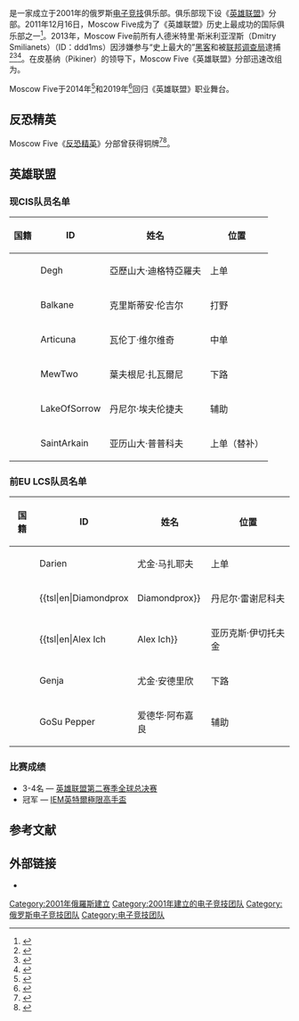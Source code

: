 {{NoteTA
|G1=Games
|G2=LOL
}}
{{Infobox sports team
| name         = Moscow Five
| short_name   = M5
| logo         = File:Moscow Five.png
| logo_size    =
| alt          =
| caption      =
| location     = {{RUS}}
| parent_group =
| founded      = {{start date|2001}}
| folded       =
| owner        = 德米特里·斯米利亚涅斯（ID：ddd1ms）
| coach        = 弗拉基米尔·鲍罗丁（ID：Halbua）
| partners     =
| division     = 《[[英雄联盟|英雄联盟]]》
| website      = {{Official URL}}
| footnotes    =
| fanclub      =
}}

{{vgname2|Moscow Five}}是一家成立于2001年的俄罗斯[[电子竞技|电子竞技]]俱乐部。俱乐部现下设《[[英雄联盟|英雄联盟]]》分部。2011年12月16日，Moscow Five成为了《英雄联盟》历史上最成功的国际俱乐部之一<ref>{{Cite web |url=http://www.ongamers.com/articles/moscow-five-return-to-league-of-legends/1100-2115/ |title=Moscow Five returns to ''League of Legends'' |access-date=2020-07-10 |archive-url=https://web.archive.org/web/20150924060519/http://www.ongamers.com/articles/moscow-five-return-to-league-of-legends/1100-2115/ |archive-date=2015-09-24 |dead-url=yes }}</ref>。2013年，Moscow Five前所有人德米特里·斯米利亚涅斯（Dmitry Smilianets）（ID：ddd1ms）因涉嫌参与“史上最大的”[[黑客_(计算机安全)|黑客]]和{{le|数据泄露计划|Data breach}}被[[联邦调查局|联邦调查局]]{{le|网络部门|FBI Cyber Division}}逮捕<ref>{{cite news |last1=Lingle |first1=Samuel |title=Former Moscow Five owner pleads guilty to role in one of the biggest-ever U.S. hacking cases |url=https://dotesports.com/league-of-legends/news/moscow-five-ddd1ms-guilty-2373 |accessdate=2019-08-01 |work=Dot Esports |date=2015-09-23 |archive-url=https://web.archive.org/web/20190801203700/https://dotesports.com/league-of-legends/news/moscow-five-ddd1ms-guilty-2373 |archive-date=2019-08-01 |dead-url=no }}</ref><ref>{{cite news |title=20 ans fermes pour le créateur de M5 ? |url=https://www.millenium.org/news/208871.html |accessdate=2019-08-01 |work=Millenium |date=2015-09-25 |language=fr}}</ref><ref>{{cite news |last1=Peel |first1=Jeremy |title=Former Moscow 5 owner charged in "largest hacking and data breach scheme ever prosecuted in the United States" |url=https://www.pcgamesn.com/leagueoflegends/former-moscow-5-owner-charged-largest-hacking-and-data-breach-scheme-ever-prosecuted-united-states |accessdate=2019-08-01 |work=PCGamesN |date=2013-07-26 |archive-url=https://web.archive.org/web/20190801203658/https://www.pcgamesn.com/leagueoflegends/former-moscow-5-owner-charged-largest-hacking-and-data-breach-scheme-ever-prosecuted-united-states |archive-date=2019-08-01 |dead-url=no }}</ref>。在皮基纳（Pikiner）的领导下，Moscow Five《英雄联盟》分部迅速改组为{{le|Gambit Gaming}}。

Moscow Five于2014年<ref>{{cite web |title=Moscow Five's roster announcement (2014) |url=http://vk.com/wall-847450_67722 |website=vk.com |publisher=Moscow Five |accessdate=2019-07-07}}</ref>和2019年<ref>{{cite news |title=Летний LCL Open Cup 2019 начинается! |url=http://ru.lolesports.com/articles/1215 |accessdate=2019-07-07 |work=LoL Esports Russia |date=2019-06-14 |language=ru |archive-url=https://web.archive.org/web/20190707051751/http://ru.lolesports.com/articles/1215 |archive-date=2019-07-07 |dead-url=no }}</ref>回归《英雄联盟》职业舞台。

==反恐精英==
Moscow Five《[[反恐精英|反恐精英]]》分部曾获得{{le|2011年世界电子竞技大赛|World Cyber Games 2011}}铜牌<ref>{{Cite web|url=http://cyberfight.ru/site/news/80620/|title=WCG Russia: Moscow Five одолели Virtus.pro, tao - взяли квоту на финал|date=2011-08-07|accessdate=2011-08-09|publisher=Cyberfight.ru|language=ru|archiveurl=https://web.archive.org/web/20130310135119/http://cyberfight.ru/site/news/80620/|archivedate=2013-03-10|dead-url=no}}</ref><ref>{{Cite web |url=http://www.hltv.org/news/7422-moscow-five-win-wcg-russia |title=WCG Russia 2011 |accessdate=2020-07-10 |archive-date=2016-10-09 |archive-url=https://web.archive.org/web/20161009195423/http://www.hltv.org/news/7422-moscow-five-win-wcg-russia |dead-url=no }}</ref>。

==英雄联盟==
===现CIS队员名单===
{| class="wikitable"
! 国籍
! ID
! 姓名
! 位置
|-
| {{flagicon|Ukraine}}
| Degh
| 亞歷山大·迪格特亞羅夫
| 上单
|-
| {{flagicon|Ukraine}}
| Balkane
| 克里斯蒂安·伦吉尔
| 打野
|-
| {{flagicon|Latvia}}
| Articuna
| 瓦伦丁·维尔维奇
| 中单
|-
| {{flagicon|Ukraine}}
| MewTwo
| 葉夫根尼·扎瓦爾尼
| 下路
|-
| {{flagicon|Russia}}
| LakeOfSorrow
| 丹尼尔·埃夫伦捷夫
| 辅助
|-
| {{flagicon|Kazakhstan}}
| SaintArkain
| 亚历山大·普普科夫
| 上单（替补）
|}

===前EU LCS队员名单===
{| class="wikitable"
! 国籍
! ID
! 姓名
! 位置
|-
| {{flagicon|Russia}}
| Darien
| 尤金·马扎耶夫
| 上单
|-
| {{flagicon|Russia}}
| {{tsl|en|Diamondprox||Diamondprox}}
| 丹尼尔·雷谢尼科夫
| 打野
|-
| {{flagicon|Russia}}
| {{tsl|en|Alex Ich||Alex Ich}}
| 亚历克斯·伊切托夫金
| 中单
|-
| {{flagicon|Russia}}
| Genja
| 尤金·安德里欣
| 下路
|-
| {{flagicon|Armenia}}
| GoSu Pepper
| 爱德华·阿布嘉良
| 辅助
|}

===比赛成绩===
* 3-4名 — [[英雄联盟第二赛季全球总决赛|英雄联盟第二赛季全球总决赛]]
* 冠军 — [[IEM英特爾極限高手盃|IEM英特爾極限高手盃]]

==参考文献==
{{reflist}}

==外部链接==
* {{Official website}}

[[Category:2001年俄羅斯建立|Category:2001年俄羅斯建立]]
[[Category:2001年建立的电子竞技团队|Category:2001年建立的电子竞技团队]]
[[Category:俄罗斯电子竞技团队|Category:俄罗斯电子竞技团队]]
[[Category:电子竞技团队|Category:电子竞技团队]]